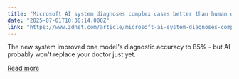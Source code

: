 ```yaml
---
title: "Microsoft AI system diagnoses complex cases better than human doctors - and for less money"
date: "2025-07-01T10:30:14.000Z"
link: "https://www.zdnet.com/article/microsoft-ai-system-diagnoses-complex-cases-better-than-human-doctors-and-for-less-money/"
---
```


The new system improved one model's diagnostic accuracy to 85% - but AI probably won't replace your doctor just yet.

[Read more](https://www.zdnet.com/article/microsoft-ai-system-diagnoses-complex-cases-better-than-human-doctors-and-for-less-money/)
